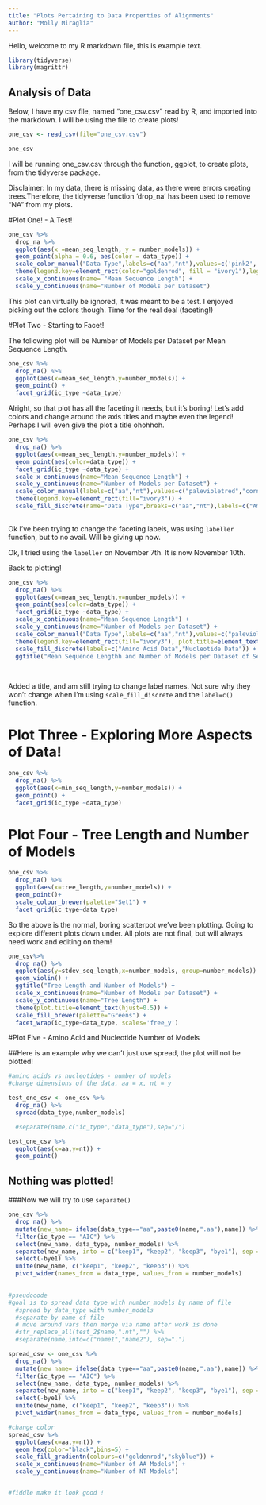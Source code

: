 ```yaml
---
title: "Plots Pertaining to Data Properties of Alignments"
author: "Molly Miraglia"
---
```

Hello, welcome to my R markdown file, this is example text.


```r
library(tidyverse)
library(magrittr)
```
## Analysis of Data
Below, I have my csv file, named "one_csv.csv" read by R, and imported into the markdown. I will be using the file to create plots!

```r
one_csv <- read_csv(file="one_csv.csv")
```

```r
one_csv
```
I will be running one_csv.csv through the function, ggplot, to create plots, from the tidyverse package.

Disclaimer: In my data, there is missing data, as there were errors creating trees.Therefore, the tidyverse function 'drop_na' has been used to remove "NA" from my plots.

#Plot One! - A Test!
```r
one_csv %>%
  drop_na %>%
  ggplot(aes(x =mean_seq_length, y = number_models)) + 
  geom_point(alpha = 0.6, aes(color = data_type)) +
  scale_color_manual("Data Type",labels=c("aa","nt"),values=c('pink2','lightskyblue')) +
  theme(legend.key=element_rect(color="goldenrod", fill = "ivory1"),legend.background = element_rect(fill="pink", color = "grey")) +
  scale_x_continuous(name= "Mean Sequence Length") +
  scale_y_continuous(name="Number of Models per Dataset")
```

This plot can virtually be ignored, it was meant to be a test. I enjoyed picking out the colors though. Time for the real deal (faceting!)


#Plot Two - Starting to Facet!

The following plot will be Number of Models per Dataset per Mean Sequence Length.

```r
one_csv %>%
  drop_na() %>%
  ggplot(aes(x=mean_seq_length,y=number_models)) +
  geom_point() + 
  facet_grid(ic_type ~data_type)
```
Alright, so that plot has all the faceting it needs, but it's boring! Let's add colors and change around the axis titles and maybe even the legend! Perhaps I will even give the plot a title ohohhoh.


```r

one_csv %>%
  drop_na() %>%
  ggplot(aes(x=mean_seq_length,y=number_models)) +
  geom_point(aes(color=data_type)) + 
  facet_grid(ic_type ~data_type) +
  scale_x_continuous(name="Mean Sequence Length") +
  scale_y_continuous(name="Number of Models per Dataset") +
  scale_color_manual(labels=c("aa","nt"),values=c("palevioletred","cornflowerblue")) +
  theme(legend.key=element_rect(fill="ivory3")) +
  scale_fill_discrete(name="Data Type",breaks=c("aa","nt"),labels=c("Amino Acid Data","Nucleotide Data"))
  
```

Ok I've been trying to change the faceting labels, was using `labeller` function, but to no avail. Will be giving up now.

Ok, I tried using the `labeller` on November 7th. It is now November 10th. 

Back to plotting!


```r

one_csv %>%
  drop_na() %>%
  ggplot(aes(x=mean_seq_length,y=number_models)) +
  geom_point(aes(color=data_type)) + 
  facet_grid(ic_type ~data_type) +
  scale_x_continuous(name="Mean Sequence Length") +
  scale_y_continuous(name="Number of Models per Dataset") +
  scale_color_manual("Data Type",labels=c("aa","nt"),values=c("palevioletred","cornflowerblue")) +
  theme(legend.key=element_rect(fill="ivory3"), plot.title=element_text(hjust=0.5)) +
  scale_fill_discrete(labels=c("Amino Acid Data","Nucleotide Data")) +
  ggtitle("Mean Sequence Lengthh and Number of Models per Dataset of Selectome Data")
  
  
```

Added a title, and am still trying to change label names. Not sure why they won't change when I'm using `scale_fill_discrete` and the `label=c()` function. 

# Plot Three - Exploring More Aspects of Data!

```r
one_csv %>%
  drop_na() %>%
  ggplot(aes(x=min_seq_length,y=number_models)) +
  geom_point() +
  facet_grid(ic_type ~data_type)
```

# Plot Four - Tree Length and Number of Models

```r
one_csv %>%
  drop_na() %>%
  ggplot(aes(x=tree_length,y=number_models)) +
  geom_point()+
  scale_colour_brewer(palette="Set1") +
  facet_grid(ic_type~data_type)
```

So the above is the normal, boring scatterpot we've been plotting. Going to explore different plots down under. All plots are not final, but will always need work and editing on them!

```r
one_csv%>%
  drop_na() %>%
  ggplot(aes(y=stdev_seq_length,x=number_models, group=number_models)) +
  geom_violin() +
  ggtitle("Tree Length and Number of Models") +
  scale_x_continuous(name="Number of Models per Dataset") +
  scale_y_continuous(name="Tree Length") +
  theme(plot.title=element_text(hjust=0.5)) +
  scale_fill_brewer(palette="Greens") +
  facet_wrap(ic_type~data_type, scales='free_y')
```

#Plot Five - Amino Acid and Nucleotide Number of Models

##Here is an example why we can't just use spread, the plot will not be plotted!

```r
#amino acids vs nucleotides - number of models
#change dimensions of the data, aa = x, nt = y

test_one_csv <- one_csv %>%
  drop_na() %>%
  spread(data_type,number_models)

  #separate(name,c("ic_type","data_type"),sep="/")

test_one_csv %>%
  ggplot(aes(x=aa,y=nt)) +
  geom_point()

```



## Nothing was plotted!

###Now we will try to use `separate()` 



``` r
one_csv %>%
  drop_na() %>%
  mutate(new_name= ifelse(data_type=="aa",paste0(name,".aa"),name)) %>%
  filter(ic_type == "AIC") %>%
  select(new_name, data_type, number_models) %>%
  separate(new_name, into = c("keep1", "keep2", "keep3", "bye1"), sep = "\\.") %>%
  select(-bye1) %>%
  unite(new_name, c("keep1", "keep2", "keep3")) %>%
  pivot_wider(names_from = data_type, values_from = number_models)
  

#pseudocode
#goal is to spread data_type with number_models by name of file
  #spread by data_type with number_models
  #separate by name of file
  # move around vars then merge via name after work is done 
  #str_replace_all(test_2$name,".nt","") %>%
  #separate(name,into=c("name1","name2"), sep=".")

```

```r

spread_csv <- one_csv %>%
  drop_na() %>%
  mutate(new_name= ifelse(data_type=="aa",paste0(name,".aa"),name)) %>%
  filter(ic_type == "AIC") %>%
  select(new_name, data_type, number_models) %>%
  separate(new_name, into = c("keep1", "keep2", "keep3", "bye1"), sep = "\\.") %>%
  select(-bye1) %>%
  unite(new_name, c("keep1", "keep2", "keep3")) %>%
  pivot_wider(names_from = data_type, values_from = number_models)

#change color
spread_csv %>%
  ggplot(aes(x=aa,y=nt)) +
  geom_hex(color="black",bins=5) +
  scale_fill_gradientn(colours=c("goldenrod","skyblue")) +
  scale_x_continuous(name="Number of AA Models") +
  scale_y_continuous(name="Number of NT Models") 


#fiddle make it look good !

```






